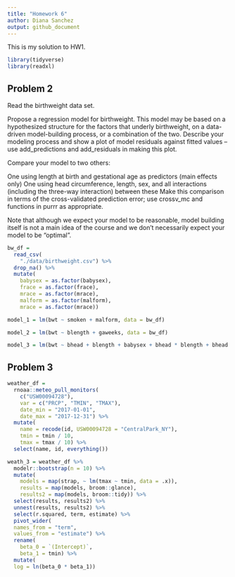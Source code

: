 ```yaml
---
title: "Homework 6"
author: Diana Sanchez
output: github_document
---
```


This is my solution to HW1.

``` r
library(tidyverse)
library(readxl)
```

## Problem 2

Read the birthweight data set.

Propose a regression model for birthweight. This model may be based on a hypothesized structure for the factors that underly birthweight, on a data-driven model-building process, or a combination of the two. Describe your modeling process and show a plot of model residuals against fitted values – use add_predictions and add_residuals in making this plot.

Compare your model to two others:

One using length at birth and gestational age as predictors (main effects only)
One using head circumference, length, sex, and all interactions (including the three-way interaction) between these
Make this comparison in terms of the cross-validated prediction error; use crossv_mc and functions in purrr as appropriate.

Note that although we expect your model to be reasonable, model building itself is not a main idea of the course and we don’t necessarily expect your model to be “optimal”.



```r
bw_df =
  read_csv(
    "./data/birthweight.csv") %>%
  drop_na() %>%
  mutate(
    babysex = as.factor(babysex),
    frace = as.factor(frace),
    mrace = as.factor(mrace),
    malform = as.factor(malform),
    mrace = as.factor(mrace))

model_1 = lm(bwt ~ smoken + malform, data = bw_df)

model_2 = lm(bwt ~ blength + gaweeks, data = bw_df)

model_3 = lm(bwt ~ bhead + blength + babysex + bhead * blength + bhead * babysex + blength * babysex + bhead * blength * babysex , data = bw_df)
```


## Problem 3

```r
weather_df = 
  rnoaa::meteo_pull_monitors(
    c("USW00094728"),
    var = c("PRCP", "TMIN", "TMAX"), 
    date_min = "2017-01-01",
    date_max = "2017-12-31") %>%
  mutate(
    name = recode(id, USW00094728 = "CentralPark_NY"),
    tmin = tmin / 10,
    tmax = tmax / 10) %>%
  select(name, id, everything())

weath_3 = weather_df %>% 
  modelr::bootstrap(n = 10) %>% 
  mutate(
    models = map(strap, ~ lm(tmax ~ tmin, data = .x)),
    results = map(models, broom::glance),
    results2 = map(models, broom::tidy)) %>%
  select(results, results2) %>%
  unnest(results, results2) %>%
  select(r.squared, term, estimate) %>%
  pivot_wider(
  names_from = "term", 
  values_from = "estimate") %>%
  rename(
    beta_0 = `(Intercept)`,
    beta_1 = tmin) %>%
  mutate(
  log = ln(beta_0 * beta_1))

```

